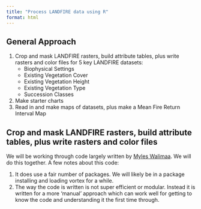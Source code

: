 ```yaml
---
title: "Process LANDFIRE data using R"
format: html
---
```


## General Approach

1. Crop and mask LANDFIRE rasters, build attribute tables, plus write rasters and color files for 5 key LANDFIRE datasets:
    * Biophysical Settings
    * Existing Vegetation Cover
    * Existing Vegetation Height
    * Existing Vegetation Type
    * Succession Classes
2. Make starter charts
3. Read in and make maps of datasets, plus make a Mean Fire Return Interval Map

## Crop and mask LANDFIRE rasters, build attribute tables, plus write rasters and color files

We will be working through code largely written by [Myles Walimaa](https://conservationdatalab.org/author/myles-walimaa/).  We will do this together.  A few notes about this code:

1. It does use a fair number of packages.  We will likely be in a package installing and loading vortex for a while.
2. The way the code is written is not super efficient or modular.  Instead it is written for a more 'manual' approach which can work well for getting to know the code and understanding it the first time through.




    